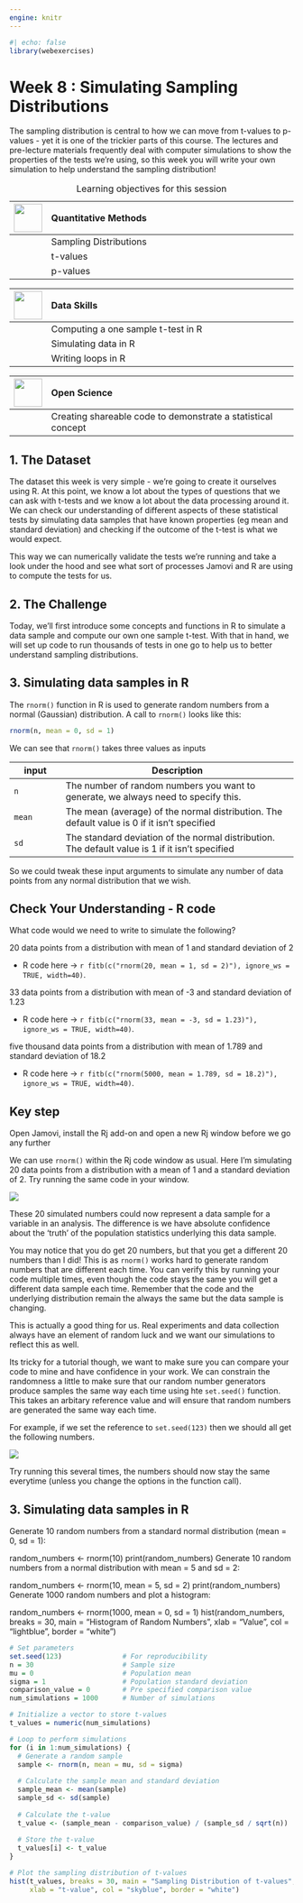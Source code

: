 ```yaml
---
engine: knitr
---
```


```r
#| echo: false
library(webexercises)
```


# Week 8 : Simulating Sampling Distributions {.unnumbered}

The sampling distribution is central to how we can move from t-values to p-values - yet it is one of the trickier parts of this course. The lectures and pre-lecture materials frequently deal with computer simulations to show the properties of the tests we're using, so this week you will write your own simulation to help understand the sampling distribution!

|  ![](../images/logos/rm-logo_quantitative-methods.png){width=50px}  | Quantitative Methods          |
|-----|:-------------------------------------------|
|            | Sampling Distributions                  |
|            | t-values                  |
|            | p-values                           |

: Learning objectives for this session

|    ![](../images/logos/rm-logo_data-skills.png){width=50px}      | Data Skills       |
|-----|:-------------------------------------------|
|          | Computing a one sample t-test in R              |
|          | Simulating data in R              |
|          | Writing loops in R              |


|      ![](../images/logos/rm-logo_open-science.png){width=50px}      | Open Science                                               |
|-----|:-------------------------------------------|
|          | Creating shareable code to demonstrate a statistical concept       |


## 1. The Dataset {.unnumbered}

The dataset this week is very simple - we're going to create it ourselves using R. At this point, we know a lot about the types of questions that we can ask with t-tests and we know a lot about the data processing around it. We can check our understanding of different aspects of these statistical tests by simulating data samples that have known properties (eg mean and standard deviation) and checking if the outcome of the t-test is what we would expect.

This way we can numerically validate the tests we're running and take a look under the hood and see what sort of processes Jamovi and R are using to compute the tests for us.

## 2. The Challenge {.unnumbered}

Today, we'll first introduce some concepts and functions in R to simulate a data sample and compute our own one sample t-test. With that in hand, we will set up code to run thousands of tests in one go to help us to better understand sampling distributions.


## 3. Simulating data samples in R {.unnumbered}

The `rnorm()` function in R is used to generate random numbers from a normal (Gaussian) distribution. A call to `rnorm()` looks like this:

```R
rnorm(n, mean = 0, sd = 1)
```

We can see that `rnorm()` takes three values as inputs

| input   | Description            |
| ----- | ---------------------- |
| `n`     | The number of random numbers you want to generate, we always need to specify this. |
| `mean`  | The mean (average) of the normal distribution. The default value is 0 if it isn't specified |
| `sd`    | The standard deviation of the normal distribution. The default value is 1 if it isn't specified |

So we could tweak these input arguments to simulate any number of data points from any normal distribution that we wish.


:::: callout-tip
## Check Your Understanding - R code

What code would we need to write to simulate the following?

20 data points from a distribution with mean of  1 and standard deviation of 2

- R code here -> `r fitb(c("rnorm(20, mean = 1, sd = 2)"), ignore_ws = TRUE, width=40)`.

33 data points from a distribution with mean of  -3 and standard deviation of 1.23

- R code here -> `r fitb(c("rnorm(33, mean = -3, sd = 1.23)"), ignore_ws = TRUE, width=40)`.

five thousand data points from a distribution with mean of 1.789 and standard deviation of 18.2

- R code here -> `r fitb(c("rnorm(5000, mean = 1.789, sd = 18.2)"), ignore_ws = TRUE, width=40)`.


:::

::: {.callout-note appearance="simple"}
# Key step

Open Jamovi, install the Rj add-on and open a new Rj window before we go any further

:::

We can use `rnorm()` within the Rj code window as usual. Here I'm simulating 20 data points from a distribution with a mean of 1 and a standard deviation of 2. Try running the same code in your window.

![](../images/rmb-week-8_computer-practical/rmb-week-8_computer-practical_img1.png)

These 20 simulated numbers could now represent a data sample for a variable in an analysis. The difference is we have absolute confidence about the 'truth' of the population statistics underlying this data sample.

You may notice that you do get 20 numbers, but that you get a different 20 numbers than I did! This is as `rnorm()` works hard to generate random numbers that are different each time. You can verify this by running your code multiple times, even though the code stays the same you will get a different data sample each time. Remember that the code and the underlying distribution remain the always the same but the data sample is changing.

This is actually a good thing for us. Real experiments and data collection always have an element of random luck and we want our simulations to reflect this as well.

Its tricky for a tutorial though, we want to make sure you can compare your code to mine and have confidence in your work. We can constrain the randomness a little to make sure that our random number generators produce samples the same way each time using hte `set.seed()` function. This takes an arbitary reference value and will ensure that random numbers are generated the same way each time.

For example, if we set the reference to `set.seed(123)` then we should all get the following numbers.

![](../images/rmb-week-8_computer-practical/rmb-week-8_computer-practical_img2.png)

Try running this several times, the numbers should now stay the same everytime (unless you change the options in the function call).


## 3. Simulating data samples in R {.unnumbered}



Generate 10 random numbers from a standard normal distribution (mean = 0, sd = 1):

random_numbers <- rnorm(10)
print(random_numbers)
Generate 10 random numbers from a normal distribution with mean = 5 and sd = 2:

random_numbers <- rnorm(10, mean = 5, sd = 2)
print(random_numbers)
Generate 1000 random numbers and plot a histogram:

random_numbers <- rnorm(1000, mean = 0, sd = 1)
hist(random_numbers, breaks = 30, main = "Histogram of Random Numbers",
     xlab = "Value", col = "lightblue", border = "white")

    

```R
# Set parameters
set.seed(123)               # For reproducibility
n = 30                      # Sample size
mu = 0                      # Population mean
sigma = 1                   # Population standard deviation
comparison_value = 0        # Pre specified comparison value
num_simulations = 1000      # Number of simulations

# Initialize a vector to store t-values
t_values = numeric(num_simulations)

# Loop to perform simulations
for (i in 1:num_simulations) {
  # Generate a random sample
  sample <- rnorm(n, mean = mu, sd = sigma)
  
  # Calculate the sample mean and standard deviation
  sample_mean <- mean(sample)
  sample_sd <- sd(sample)
  
  # Calculate the t-value
  t_value <- (sample_mean - comparison_value) / (sample_sd / sqrt(n))
  
  # Store the t-value
  t_values[i] <- t_value
}

# Plot the sampling distribution of t-values
hist(t_values, breaks = 30, main = "Sampling Distribution of t-values",
     xlab = "t-value", col = "skyblue", border = "white")
```